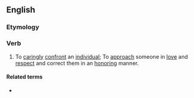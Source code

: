 ==English==

===Etymology===
{{blend|care|confront|lang=en}}

===Verb===
{{en-verb}}

# To [[caringly]] [[confront]] an [[individual]]; To [[approach]] someone in [[love]] and [[respect]] and correct them in an [[honoring]] manner.

====Related terms====
* {{l|en|carefrontation}}